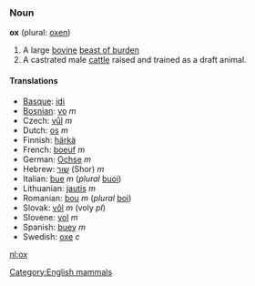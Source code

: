 ===Noun===
'''ox''' (plural: [[oxen]])

# A large [[bovine]] [[beast of burden]]
# A castrated male [[cattle]] raised and trained as a draft animal.

====Translations====
*[[Basque]]: [[idi]]
*[[Bosnian]]: [[vo]] ''m''
*Czech: [[vůl]] ''m''
*Dutch: [[os]] ''m''
*Finnish: [[härkä]]
*French: [[boeuf]] ''m''
*German: [[Ochse]] ''m''
*Hebrew: [[שור]] (Shor) ''m''
*Italian: [[bue]] ''m'' (''plural'' [[buoi]])
*Lithuanian: [[jautis]] ''m''
*Romanian: [[bou]] ''m'' (''plural'' [[boi]])
*Slovak: [[vôl]] ''m'' (voly ''pl'')
*Slovene: [[vol]] ''m''
*Spanish: [[buey]] ''m''
*Swedish: [[oxe]] ''c''

[[Category:English mammals]]

[[nl:ox]]